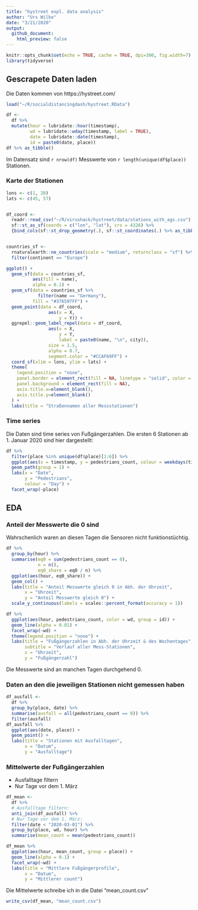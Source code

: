 ```yaml
---
title: "hystreet expl. data analysis"
author: "Urs Wilke"
date: "3/21/2020"
output: 
  github_document:
    html_preview: false
---
```


```r
knitr::opts_chunk$set(echo = TRUE, cache = TRUE, dpi=300, fig.width=7)
library(tidyverse)
```

## Gescrapete Daten laden

Die Daten kommen von https://hystreet.com/

```r
load("~/R/socialdistancingdash/hystreet.RData") 

df <- 
  df %>% 
  mutate(hour = lubridate::hour(timestamp),
         wd = lubridate::wday(timestamp, label = TRUE),
         date = lubridate::date(timestamp),
         id = paste0(date, place)) 
df %>% as_tibble()
```

Im Datensatz sind `r nrow(df)` Messwerte von `r length(unique(df$place))` Stationen.

### Karte der Stationen



```r
lons <- c(1, 20)
lats <- c(45, 57)


df_coord <- 
  readr::read_csv("~/R/virushack/hystreet/data/stations_with_ags.csv") %>% 
  sf::st_as_sf(coords = c("lon", "lat"), crs = 4326) %>% 
  {bind_cols(sf::st_drop_geometry(.), sf::st_coordinates(.) %>% as_tibble() )}


countries_sf <-
  rnaturalearth::ne_countries(scale = "medium", returnclass = "sf") %>% 
  filter(continent == "Europe")

ggplot() + 
  geom_sf(data = countries_sf, 
          aes(fill = name),
          alpha = 0.1) +
  geom_sf(data = countries_sf %>% 
            filter(name == "Germany"), 
          fill = "#376597FF") +
  geom_point(data = df_coord,
                aes(x = X, 
                    y = Y)) +
  ggrepel::geom_label_repel(data = df_coord,
                aes(x = X, 
                    y = Y, 
                    label = paste0(name, "\n", city)),
                size = 1.5,
                alpha = 0.7,
                segment.color = "#CCAF69FF") +
  coord_sf(xlim = lons, ylim = lats) +
  theme(
    legend.position = "none",
    panel.border = element_rect(fill = NA, linetype = "solid", color = "black"),
    panel.background = element_rect(fill = NA),
    axis.title.x=element_blank(),
    axis.title.y=element_blank()
  ) +
  labs(title = "Straßennamen aller Messstationen")
```

### Time series

Die Daten sind time series von Fußgängerzahlen. Die ersten 6 Stationen ab 1. Januar 2020 sind hier dargestellt:

```r
df %>% 
  filter(place %in% unique(df$place)[1:6]) %>% 
  ggplot(aes(x = timestamp, y = pedestrians_count, colour = weekdays(timestamp))) +
  geom_path(group = 1) +
  labs(x = "Date",
       y = "Pedestrians",
       colour = "Day") +
  facet_wrap(~place)
```



## EDA

### Anteil der Messwerte die 0 sind

Wahrschenlich waren an diesen Tagen die Sensoren nicht funktionstüchtig.

```r
df %>% 
  group_by(hour) %>% 
  summarise(eq0 = sum(pedestrians_count == 0),
            n = n(),
            eq0_share = eq0 / n) %>% 
  ggplot(aes(hour, eq0_share)) +
  geom_col() +
  labs(title = "Anteil Messwerte gleich 0 in Abh. der Uhrzeit",
       x = "Uhrzeit",
       y = "Anteil Messwerte gleich 0") +
  scale_y_continuous(labels = scales::percent_format(accuracy = 1))
```



```r
df %>% 
  ggplot(aes(hour, pedestrians_count, color = wd, group = id)) +
  geom_line(alpha = 0.01) +
  facet_wrap(~wd) +
  theme(legend.position = "none") +
  labs(title = "Fußgängerzahlen in Abh. der Uhrzeit & des Wochentages",
       subtitle = "Verlauf aller Mess-Stationen",
       x = "Uhrzeit",
       y = "Fußgängerzahl")
```

Die Messwerte sind an manchen Tagen durchgehend 0.

### Daten an den die jeweiligen Stationen nicht gemessen haben

```r
df_ausfall <- 
  df %>% 
  group_by(place, date) %>% 
  summarise(ausfall = all(pedestrians_count == 0)) %>% 
  filter(ausfall) 
df_ausfall %>% 
  ggplot(aes(date, place)) +
  geom_point() +
  labs(title = "Stationen mit Ausfalltagen",
       x = "Datum",
       y = "Ausfalltage")
```


### Mittelwerte der Fußgängerzahlen

  * Ausfalltage filtern
  * Nur Tage vor dem 1. März

```r
df_mean <- 
  df %>% 
  # Ausfalltage filtern:
  anti_join(df_ausfall) %>% 
  # Nur Tage vor dem 1. März:
  filter(date < "2020-03-01") %>% 
  group_by(place, wd, hour) %>% 
  summarise(mean_count = mean(pedestrians_count))

df_mean %>% 
  ggplot(aes(hour, mean_count, group = place)) + 
  geom_line(alpha = 0.1) +
  facet_wrap(~wd) +
  labs(title = "Mittlere Fußgängerprofile",
       x = "Datum",
       y = "Mittlerer count")
```

Die Mittelwerte schreibe ich in die Datei "mean_count.csv"


```r
write_csv(df_mean, "mean_count.csv")
```


